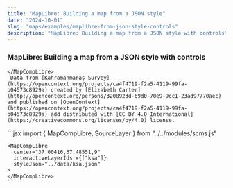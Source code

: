 ```yaml
---
title: "MapLibre: Building a map from a JSON style"
date: "2024-10-01"
slug: "maps/examples/maplibre-from-json-style-controls"
description: "MapLibre: Building a map from a JSON style with controls"
---
```



### MapLibre: Building a map from a JSON style with controls

<div className="row mt-3 mb-5 border-top border-bottom py-3">
 <div className="col-6">
    <MapCompLibre 
      center="37.00416,37.48551,9"
      interactiveLayerIds={["ksa"]} 
      styleJson="../data/ksa.json"
      geolocateControl="top-left"
      fullscreenControl="top-left"
      navigationControl="top-left"
      scaleControl="bottom-left"
    >
      
    </MapCompLibre>
     Data from [Kahramanmaraş Survey](https://opencontext.org/projects/ca4f4719-f2a5-4119-99fa-b04573c8929a) created by [Elizabeth Carter](http://opencontext.org/persons/3208923d-69d0-70e9-9cc1-23ad97770aec) and published on [OpenContext](https://opencontext.org/projects/ca4f4719-f2a5-4119-99fa-b04573c8929a) add distributed with [CC BY 4.0 International](https://creativecommons.org/licenses/by/4.0) license.
  </div>
  <div className="col-6">
    ```jsx
    import {
        MapCompLibre,
        SourceLayer
    } from "../../modules/scms.js"

    <MapCompLibre
      center="37.00416,37.48551,9"
      interactiveLayerIds ={["ksa"]}
      styleJson="../data/ksa.json"
    >
    </MapCompLibre>
    ```

  </div>
</div>
